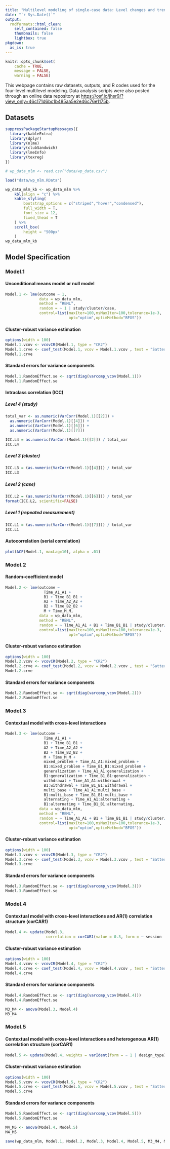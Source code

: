 ```yaml
---
title: "Multilevel modeling of single-case data: Level changes and trends during phases moderated by complexity of outcome measures and single-case experimental designs"
date: "`r Sys.Date()`"
output:
  rmdformats::html_clean:
    self_contained: false
    thumbnails: false
    lightbox: true
pkgdown:
  as_is: true    
---
```


```r
knitr::opts_chunk$set(
    cache = TRUE,
    message = FALSE, 
    warning = FALSE)
```

This webpage contains raw datasets, outputs, and R codes used for the four-level multilevel modeling. Data analysis scripts were also posted through an online data repository at <https://osf.io/jhsr9/?view_only=46c171d6bc1b485aa5e2e46c76e1175b>.

## Datasets {.tabset}

```r
suppressPackageStartupMessages({
  library(kableExtra)
  library(dplyr)
  library(nlme)
  library(clubSandwich)
  library(lmeInfo)
  library(texreg)
})

# wp_data_mlm <- read.csv("data/wp_data.csv")

load("data/wp_mlm.RData")

wp_data_mlm_kb <- wp_data_mlm %>%
    kbl(align = "c") %>% 
    kable_styling(
        bootstrap_options = c("striped","hover","condensed"),
        full_width = T,
        font_size = 12,
        fixed_thead = T
    ) %>% 
    scroll_box(
        height = "500px"
    )
wp_data_mlm_kb
```

## Model Specification {.tabset}

### Model.1 

#### **Unconditional means model or null model** 

```r
Model.1 <- lme(outcome ~ 1,
               data = wp_data_mlm,
               method = "REML",
               random = ~ 1 | study/cluster/case,
               control=list(maxIter=100,msMaxIter=100,tolerance=1e-3,
                            opt="optim",optimMethod="BFGS"))
```

#### Cluster-robust variance estimation 

```r
options(width = 100)
Model.1.vcov <- vcovCR(Model.1, type = "CR2")
Model.1.crve <- coef_test(Model.1, vcov = Model.1.vcov , test = "Satterthwaite")
Model.1.crve
```

#### Standard errors for variance components 

```r
Model.1.RandomEffect.se <- sqrt(diag(varcomp_vcov(Model.1)))
Model.1.RandomEffect.se
```

#### **Intraclass correlation (ICC)** 

##### Level 4 (study) 

```r
total_var <- as.numeric(VarCorr(Model.1)[[2]]) +
  as.numeric(VarCorr(Model.1)[[4]]) +
  as.numeric(VarCorr(Model.1)[[6]]) +
  as.numeric(VarCorr(Model.1)[[7]]) 

ICC.L4 = as.numeric(VarCorr(Model.1)[[2]]) / total_var
ICC.L4
```

##### Level 3 (cluster) 

```r
ICC.L3 = (as.numeric(VarCorr(Model.1)[[4]])) / total_var
ICC.L3
```

##### Level 2 (case) 

```r
ICC.L2 = (as.numeric(VarCorr(Model.1)[[6]])) / total_var
format(ICC.L2, scientific=FALSE)
```

##### Level 1 (repeated measurement) 

```r
ICC.L1 = (as.numeric(VarCorr(Model.1)[[7]])) / total_var
ICC.L1
```

#### **Autocorrelation (serial correlation)**

```r
plot(ACF(Model.1, maxLag=10), alpha = .01)
```

### Model.2 

#### **Random-coefficient model**

```r
Model.2 <- lme(outcome ~
                 Time_A1_A1 +
                 B1 + Time_B1_B1 +
                 A2 + Time_A2_A2 +
                 B2 + Time_B2_B2 +
                 M + Time_M_M,
               data = wp_data_mlm,
               method = "REML",
               random = ~ Time_A1_A1 + B1 + Time_B1_B1 | study/cluster/case,
               control=list(maxIter=100,msMaxIter=100,tolerance=1e-3,
                            opt="optim",optimMethod="BFGS"))
```

#### Cluster-robust variance estimation 

```r
options(width = 100)
Model.2.vcov <- vcovCR(Model.2, type = "CR2")
Model.2.crve <- coef_test(Model.2, vcov = Model.2.vcov , test = "Satterthwaite")
Model.2.crve
```

#### Standard errors for variance components 

```r
Model.2.RandomEffect.se <- sqrt(diag(varcomp_vcov(Model.2)))
Model.2.RandomEffect.se
```

### Model.3

#### **Contextual model with cross-level interactions**

```r
Model.3 <- lme(outcome ~
                 Time_A1_A1 +
                 B1 + Time_B1_B1 +
                 A2 + Time_A2_A2 +
                 B2 + Time_B2_B2 +
                 M + Time_M_M +
                 mixed_problem + Time_A1_A1:mixed_problem +
                 B1:mixed_problem + Time_B1_B1:mixed_problem +
                 generalization + Time_A1_A1:generalization +
                 B1:generalization + Time_B1_B1:generalization +
                 withdrawal + Time_A1_A1:withdrawal +
                 B1:withdrawal + Time_B1_B1:withdrawal +
                 multi_base + Time_A1_A1:multi_base +
                 B1:multi_base + Time_B1_B1:multi_base +
                 alternating + Time_A1_A1:alternating +
                 B1:alternating + Time_B1_B1:alternating,
               data = wp_data_mlm,
               method = "REML",
               random = ~ Time_A1_A1 + B1 + Time_B1_B1 | study/cluster/case,
               control=list(maxIter=100,msMaxIter=100,tolerance=1e-3,
                            opt="optim",optimMethod="BFGS"))
```

#### Cluster-robust variance estimation 

```r
options(width = 100)
Model.3.vcov <- vcovCR(Model.3, type = "CR2")
Model.3.crve <- coef_test(Model.3, vcov = Model.3.vcov , test = "Satterthwaite")
Model.3.crve
```

#### Standard errors for variance components 

```r
Model.3.RandomEffect.se <- sqrt(diag(varcomp_vcov(Model.3)))
Model.3.RandomEffect.se
```

### Model.4

#### **Contextual model with cross-level interactions and AR(1) correlation structure (corCAR1)** 

```r
Model.4 <- update(Model.3,
                  correlation = corCAR1(value = 0.3, form = ~ session | study/cluster/case))
```

#### Cluster-robust variance estimation 

```r
options(width = 100)
Model.4.vcov <- vcovCR(Model.4, type = "CR2")
Model.4.crve <- coef_test(Model.4, vcov = Model.4.vcov , test = "Satterthwaite")
Model.4.crve
```

#### Standard errors for variance components 

```r
Model.4.RandomEffect.se <- sqrt(diag(varcomp_vcov(Model.4)))
Model.4.RandomEffect.se
```

```r
M3_M4 <- anova(Model.3, Model.4)
M3_M4
```

### Model.5

#### **Contextual model with cross-level interactions and heterogenous AR(1) correlation structure (corCAR1)** 

```r
Model.5 <- update(Model.4, weights = varIdent(form = ~ 1 | design_type))
```

#### Cluster-robust variance estimation 

```r
options(width = 100)
Model.5.vcov <- vcovCR(Model.5, type = "CR2")
Model.5.crve <- coef_test(Model.5, vcov = Model.5.vcov , test = "Satterthwaite")
Model.5.crve 
```

#### Standard errors for variance components 

```r
Model.5.RandomEffect.se <- sqrt(diag(varcomp_vcov(Model.5)))
Model.5.RandomEffect.se
```

```r
M4_M5 <- anova(Model.4, Model.5)
M4_M5
```

```r
save(wp_data_mlm, Model.1, Model.2, Model.3, Model.4, Model.5, M3_M4, M4_M5, file = "data/wp_mlm.RData")
```
